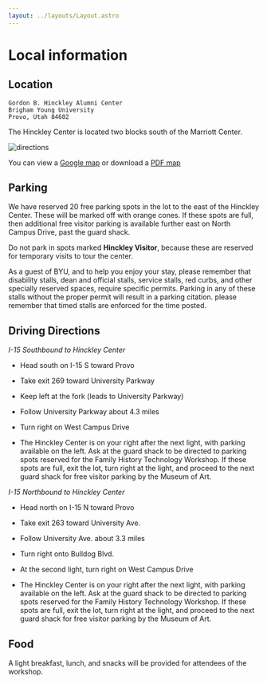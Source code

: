 ```yaml
---
layout: ../layouts/Layout.astro
---
```


# Local information

## Location

    Gordon B. Hinckley Alumni Center
    Brigham Young University
    Provo, Utah 84602

The Hinckley Center is located two blocks south of the Marriott Center.

![directions](/images/hinckley-directions.png)

You can view a
[Google map](https://www.google.com/maps/place/Gordon+B.+Hinckley+Alumni+and+Visitors+Center,+Provo,+UT+84604/@40.2516685,-111.6537751,17z/data=!3m1!4b1!4m5!3m4!1s0x874d90bc827973ed:0x76713651012de362!8m2!3d40.2516644!4d-111.6515864)
or download a
[PDF map](http://hinckleycenter.byu.edu/images/maps/parkingmap.pdf)

## Parking

We have reserved 20 free parking spots in the lot to the east of the Hinckley
Center. These will be marked off with orange cones. If these spots are full,
then additional free visitor parking is available further east on North Campus
Drive, past the guard shack.

Do not park in spots marked **Hinckley Visitor**, because these are reserved for
temporary visits to tour the center.

As a guest of BYU, and to help you enjoy your stay, please remember that
disability stalls, dean and official stalls, service stalls, red curbs, and
other specially reserved spaces, require specific permits. Parking in any of
these stalls without the proper permit will result in a parking citation. please
remember that timed stalls are enforced for the time posted.

## Driving Directions

_I-15 Southbound to Hinckley Center_

- Head south on I-15 S toward Provo

- Take exit 269 toward University Parkway

- Keep left at the fork (leads to University Parkway)

- Follow University Parkway about 4.3 miles

- Turn right on West Campus Drive

- The Hinckley Center is on your right after the next light, with parking
  available on the left. Ask at the guard shack to be directed to parking spots
  reserved for the Family History Technology Workshop. If these spots are full,
  exit the lot, turn right at the light, and proceed to the next guard shack for
  free visitor parking by the Museum of Art.

_I-15 Northbound to Hinckley Center_

- Head north on I-15 N toward Provo

- Take exit 263 toward University Ave.

- Follow University Ave. about 3.3 miles

- Turn right onto Bulldog Blvd.

- At the second light, turn right on West Campus Drive

- The Hinckley Center is on your right after the next light, with parking
  available on the left. Ask at the guard shack to be directed to parking spots
  reserved for the Family History Technology Workshop. If these spots are full,
  exit the lot, turn right at the light, and proceed to the next guard shack for
  free visitor parking by the Museum of Art.

## Food

A light breakfast, lunch, and snacks will be provided for attendees of the
workshop.
